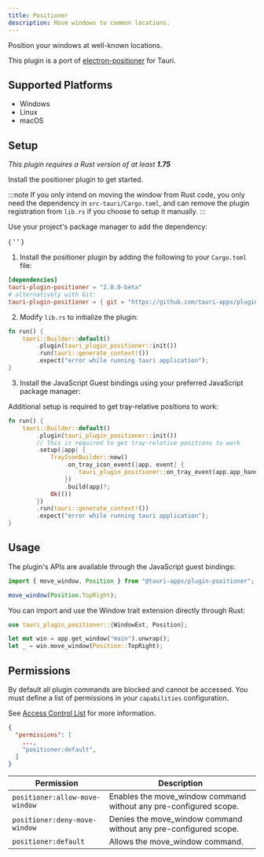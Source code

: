 ```yaml
---
title: Positioner
description: Move windows to common locations.
---
```



<PluginLinks plugin="positioner" />

Position your windows at well-known locations.

This plugin is a port of [electron-positioner](https://github.com/jenslind/electron-positioner) for Tauri.

## Supported Platforms

- Windows
- Linux
- macOS

## Setup

_This plugin requires a Rust version of at least **1.75**_

Install the positioner plugin to get started.

:::note
If you only intend on moving the window from Rust code, you only need the dependency in `src-tauri/Cargo.toml`, and can remove the plugin registration from `lib.rs` if you choose to setup it manually.
:::

<Tabs>
  <TabItem label="Automatic" >

Use your project's package manager to add the dependency:

{ ' ' }

<CommandTabs
	npm="npm run tauri add positioner"
	yarn="yarn run tauri add positioner"
	pnpm="pnpm tauri add positioner"
	cargo="cargo tauri add positioner"
/>

  </TabItem>
  <TabItem label = "Manual">

1. Install the positioner plugin by adding the following to your `Cargo.toml` file:

```toml title="src-tauri/Cargo.toml"
[dependencies]
tauri-plugin-positioner = "2.0.0-beta"
# alternatively with Git:
tauri-plugin-positioner = { git = "https://github.com/tauri-apps/plugins-workspace", branch = "v2" }
```

2. Modify `lib.rs` to initialize the plugin:

```rust title="src-tauri/src/lib.rs" ins={3}
fn run() {
    tauri::Builder::default()
        .plugin(tauri_plugin_positioner::init())
        .run(tauri::generate_context!())
        .expect("error while running tauri application");
}
```

3. Install the JavaScript Guest bindings using your preferred JavaScript package manager:

  <CommandTabs
	  npm = "npm install @tauri-apps/plugin-positioner"
	  yarn = "yarn add @tauri-apps/plugin-positioner"
	  pnpm = "pnpm add @tauri-apps/plugin-positioner"
	/>
  </TabItem>
</Tabs>

Additional setup is required to get tray-relative positions to work:

```rust title="src-tauri/src/lib.rs" ins={4-12}
fn run() {
    tauri::Builder::default()
        .plugin(tauri_plugin_positioner::init())
		// This is required to get tray-relative positions to work
        .setup(|app| {
            TrayIconBuilder::new()
                .on_tray_icon_event(|app, event| {
                    tauri_plugin_positioner::on_tray_event(app.app_handle(), &event);
                })
                .build(app)?;
            Ok(())
        })
        .run(tauri::generate_context!())
        .expect("error while running tauri application");
}
```

## Usage

The plugin's APIs are available through the JavaScript guest bindings:

```javascript
import { move_window, Position } from "@tauri-apps/plugin-positioner";

move_window(Position.TopRight);
```

You can import and use the Window trait extension directly through Rust:

```rust
use tauri_plugin_positioner::{WindowExt, Position};

let mut win = app.get_window("main").unwrap();
let _ = win.move_window(Position::TopRight);
```

## Permissions

By default all plugin commands are blocked and cannot be accessed.
You must define a list of permissions in your `capabilities` configuration.

See [Access Control List](/references/v2/acl) for more information.

```json title="src-tauri/capabilities/main.json" ins={4}
{
  "permissions": [
    ...,
    "positioner:default",
  ]
}
```

| Permission                                | Description                                                                |
| ----------------------------------------- | -------------------------------------------------------------------------- |
| `positioner:allow-move-window` | Enables the move_window command without any pre-configured scope. |
| `positioner:deny-move-window`  | Denies the move_window command without any pre-configured scope.  |
| `positioner:default`    | Allows the move_window command.    |
